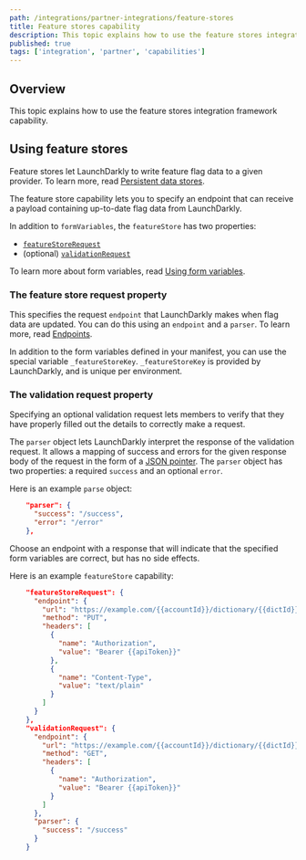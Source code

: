 ```yaml
---
path: /integrations/partner-integrations/feature-stores
title: Feature stores capability
description: This topic explains how to use the feature stores integration framework capability.
published: true
tags: ['integration', 'partner', 'capabilities']
---
```


## Overview

This topic explains how to use the feature stores integration framework capability.

## Using feature stores

Feature stores let LaunchDarkly to write feature flag data to a given provider. To learn more, read [Persistent data stores](/sdk/concepts/data-stores).

The feature store capability lets you to specify an endpoint that can receive a payload containing up-to-date flag data from LaunchDarkly.

In addition to `formVariables`, the `featureStore` has two properties:

- [`featureStoreRequest`](#the-feature-store-request-property)
- (optional) [`validationRequest`](#the-validation-request-property)

To learn more about form variables, read [Using form variables](/integrations/partner-integrations/form-variables).

### The feature store request property

This specifies the request `endpoint` that LaunchDarkly makes when flag data are updated. You can do this using an `endpoint` and a `parser`. To learn more, read [Endpoints](/integrations/partner-integrations/endpoints).

In addition to the form variables defined in your manifest, you can use the special variable `_featureStoreKey`. `_featureStoreKey` is provided by LaunchDarkly, and is unique per environment.

### The validation request property

Specifying an optional validation request lets members to verify that they have properly filled out the details to correctly make a request.

The `parser` object lets LaunchDarkly interpret the response of the validation request. It allows a mapping of success and errors for the given response body of the request in the form of a [JSON pointer](https://datatracker.ietf.org/doc/html/rfc6901). The `parser` object has two properties: a required `success` and an optional `error`.

Here is an example `parse` object:

<CodeSample>
<CSTab label="A parse object">

```json
    "parser": {
      "success": "/success",
      "error": "/error"
    },
```

</CSTab>
</CodeSample>

Choose an endpoint with a response that will indicate that the specified form variables are correct, but has no side effects.

Here is an example `featureStore` capability:

<CodeSample>
<CSTab label='The featureStore capability'>

```json
    "featureStoreRequest": {
      "endpoint": {
        "url": "https://example.com/{{accountId}}/dictionary/{{dictId}}/item/{{_featureStoreKey}}",
        "method": "PUT",
        "headers": [
          {
            "name": "Authorization",
            "value": "Bearer {{apiToken}}"
          },
          {
            "name": "Content-Type",
            "value": "text/plain"
          }
        ]
      }
    },
    "validationRequest": {
      "endpoint": {
        "url": "https://example.com/{{accountId}}/dictionary/{{dictId}}/items",
        "method": "GET",
        "headers": [
          {
            "name": "Authorization",
            "value": "Bearer {{apiToken}}"
          }
        ]
      },
      "parser": {
        "success": "/success"
      }
    }
```

</CSTab>
</CodeSample>